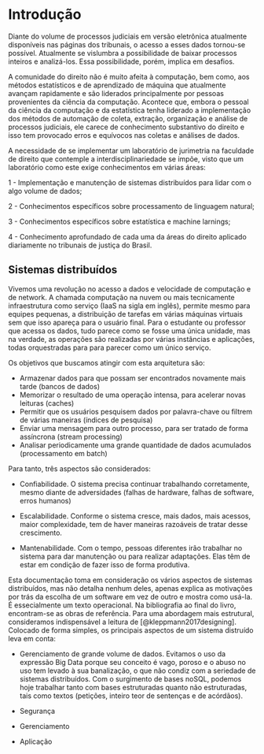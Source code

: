 # Introdução {#intro}

Diante do volume de processos judiciais em versão eletrônica atualmente disponíveis nas páginas dos tribunais, o acesso a esses dados tornou-se possível. Atualmente se vislumbra a possibilidade de baixar processos inteiros e analizá-los. Essa possibilidade, porém, implica em desafios.

A comunidade do direito não é muito afeita à computação, bem como, aos métodos estatísticos e de aprendizado de máquina que atualmente avançam rapidamente e são liderados principalmente por pessoas provenientes da ciência da computação.  Acontece que, embora o pessoal da ciência da computação e da estatística tenha liderado a implementação dos métodos de automação de coleta, extração, organização e análise de processos judiciais, ele carece de conhecimento substantivo do direito e isso tem provocado erros e equívocos nas coletas e análises de dados. 

A necessidade de se implementar um laboratório de jurimetria na faculdade de direito que contemple a interdisciplinariedade se impõe, visto que um laboratório como este exige conhecimentos em várias áreas:

1 - Implementação e manutenção de sistemas distribuídos para lidar com o algo volume de dados;

2 - Conhecimentos específicos sobre processamento de linguagem natural;

3 - Conhecimentos específicos sobre estatística e machine larnings;

4 - Conhecimento aprofundado de cada uma da áreas do direito aplicado diariamente no tribunais de justiça do Brasil.

## Sistemas distribuídos

Vivemos uma revolução no acesso a dados e velocidade de computação e de network. A chamada computação na nuvem ou mais tecnicamente infraestrutura como serviço (IaaS na sigla em inglês), permite mesmo para equipes pequenas, a distribuição de tarefas em várias máquinas virtuais sem que isso apareça para o usuário final. Para o estudante ou professor que acessa os dados, tudo parece como se fosse uma única unidade, mas na verdade, as operações são realizadas por várias instâncias e aplicações, todas orquestradas para para parecer como um único serviço.

Os objetivos que buscamos atingir com esta arquitetura são:

- Armazenar dados para que possam ser encontrados novamente mais tarde (bancos de dados)
- Memorizar o resultado de uma operação intensa, para acelerar novas leituras (caches)
- Permitir que os usuários pesquisem dados por palavra-chave ou filtrem  de várias maneiras (índices de pesquisa)
- Enviar uma mensagem para outro processo, para ser tratado de forma assíncrona (stream processing)
- Analisar periodicamente uma grande quantidade de dados acumulados (processamento em batch)

Para tanto, três aspectos são considerados:

- Confiabilidade. O sistema precisa continuar trabalhando corretamente, mesmo diante de adversidades (falhas de hardware, falhas de software, erros humanos)

- Escalabilidade. Conforme o sistema cresce, mais dados, mais acessos, maior complexidade, tem de haver maneiras razoáveis de tratar desse crescimento.

- Mantenabilidade. Com o tempo, pessoas diferentes irão trabalhar no sistema para dar manutenção ou para realizar adaptações. Elas têm de estar em condição de fazer isso de forma produtiva.


Esta documentação toma em consideração os vários aspectos de sistemas distribuídos, mas não detalha nenhum deles, apenas explica as motivações por trás da escolha de um software em vez de outro e mostra como usá-la. É essecialmente um texto operacional. Na bibliografia ao final do livro, encontram-se as obras de referência. Para uma abordagem mais estrutural, consideramos indispensável a leitura de [@kleppmann2017designing]. Colocado de forma simples, os principais aspectos de um sistema distruído leva em conta:

- Gerenciamento de grande volume de dados. Evitamos o uso da expressão Big Data porque seu conceito é vago, poroso e o abuso no uso tem levado à sua banalização, o que não condiz com a seriedade de sistemas distribuídos. Com o surgimento de bases noSQL, podemos hoje trabalhar tanto com bases estruturadas quanto não estruturadas, tais como textos (petições, inteiro teor de sentenças e de acórdãos). 

- Segurança

- Gerenciamento

- Aplicação 






